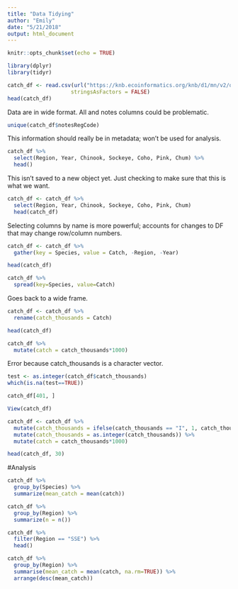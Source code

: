 ```yaml
---
title: "Data Tidying"
author: "Emily"
date: "5/21/2018"
output: html_document
---
```


```r
knitr::opts_chunk$set(echo = TRUE)
```

```r
library(dplyr)
library(tidyr)
```

```r
catch_df <- read.csv(url("https://knb.ecoinformatics.org/knb/d1/mn/v2/object/df35b.302.1", method = "libcurl"),
                    stringsAsFactors = FALSE)
head(catch_df)
```

Data are in wide format. All and notes columns could be problematic. 

```r
unique(catch_df$notesRegCode)
```

This information should really be in metadata; won't be used for analysis. 

```r
catch_df %>% 
  select(Region, Year, Chinook, Sockeye, Coho, Pink, Chum) %>% 
  head()
```

This isn't saved to a new object yet. Just checking to make sure that this is what we want. 

```r
catch_df <- catch_df %>% 
  select(Region, Year, Chinook, Sockeye, Coho, Pink, Chum)
  head(catch_df)
```

Selecting columns by name is more powerful; accounts for changes to DF that may change row/column numbers. 

```r
catch_df <- catch_df %>% 
  gather(key = Species, value = Catch, -Region, -Year)

head(catch_df)
```

```r
catch_df %>% 
  spread(key=Species, value=Catch) 
```

Goes back to a wide frame. 

```r
catch_df <- catch_df %>% 
  rename(catch_thousands = Catch)

head(catch_df)
```

```r
catch_df %>% 
  mutate(catch = catch_thousands*1000)
```

Error because catch_thousands is a character vector. 

```r
test <- as.integer(catch_df$catch_thousands)
which(is.na(test==TRUE))
```

```r
catch_df[401, ]
```

```r
View(catch_df)
```

```r
catch_df <- catch_df %>% 
  mutate(catch_thousands = ifelse(catch_thousands == "I", 1, catch_thousands)) %>% 
  mutate(catch_thousands = as.integer(catch_thousands)) %>% 
  mutate(catch = catch_thousands*1000)

```

```r
head(catch_df, 30)
```

#Analysis

```r
catch_df %>% 
  group_by(Species) %>% 
  summarize(mean_catch = mean(catch))
```

```r
catch_df %>% 
  group_by(Region) %>%
  summarize(n = n())
```

```r
catch_df %>% 
  filter(Region == "SSE") %>% 
  head()
```

```r
catch_df %>% 
  group_by(Region) %>% 
  summarise(mean_catch = mean(catch, na.rm=TRUE)) %>% 
  arrange(desc(mean_catch))
```


